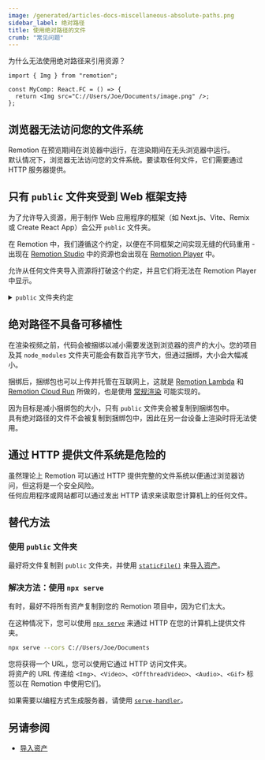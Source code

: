 ```yaml
---
image: /generated/articles-docs-miscellaneous-absolute-paths.png
sidebar_label: 绝对路径
title: 使用绝对路径的文件
crumb: "常见问题"
---
```


为什么无法使用绝对路径来引用资源？

```tsx title="这不起作用"
import { Img } from "remotion";

const MyComp: React.FC = () => {
  return <Img src="C://Users/Joe/Documents/image.png" />;
};
```

## 浏览器无法访问您的文件系统

Remotion 在预览期间在浏览器中运行，在渲染期间在无头浏览器中运行。  
默认情况下，浏览器无法访问您的文件系统。要读取任何文件，它们需要通过 HTTP 服务器提供。

## 只有 `public` 文件夹受到 Web 框架支持

为了允许导入资源，用于制作 Web 应用程序的框架（如 Next.js、Vite、Remix 或 Create React App）会公开 `public` 文件夹。

在 Remotion 中，我们遵循这个约定，以便在不同框架之间实现无缝的代码重用 - 出现在 [Remotion Studio](/docs/studio) 中的资源也会出现在 [Remotion Player](/docs/player) 中。

允许从任何文件夹导入资源将打破这个约定，并且它们将无法在 Remotion Player 中显示。

<details>
<summary>
<code>public</code> 文件夹约定
</summary>

Remotion 实现了一个约定，即您项目中的 <code>public</code> 文件夹通过 HTTP 服务器公开，并且可以在与您的开发服务器相同的域上访问。

在 Next.js、Remix 和 Vite 中，如果您有一个文件 `public/image.png`，您可以通过 `"http://localhost:3000/image.png"` 或 `"/image.png"` 访问它。

在 Remotion 中，您需要将路径包装在 [`staticFile()`](/docs/staticfile) 中，因此它将是 `staticFile("image.png")`。  
这可以确保在网页未在根路径 `/` 上提供的情况下（例如在 [Remotion Lambda](/docs/lambda) 和 [Remotion Cloud Run](/docs/cloudrun) 上），资源可以正确加载。

通过使用 `staticFile()`，您可以从 public 文件夹导入资源，并且它也会自动在 Remotion Studio 中以及在 Remix、Vite、Next.js 和 Create React App 中工作，如果您正在使用 [Remotion Player](/docs/player)。

</details>

## 绝对路径不具备可移植性



在渲染视频之前，代码会被捆绑以减小需要发送到浏览器的资产的大小。您的项目及其 `node_modules` 文件夹可能会有数百兆字节大，但通过捆绑，大小会大幅减小。

捆绑后，捆绑包也可以上传并托管在互联网上，这就是 [Remotion Lambda](/docs/lambda) 和 [Remotion Cloud Run](/docs/cloudrun) 所做的，也是使用 [常规渲染](/docs/terminology/serve-url) 可能实现的。

因为目标是减小捆绑包的大小，只有 `public` 文件夹会被复制到捆绑包中。  
具有绝对路径的文件不会被复制到捆绑包中，因此在另一台设备上渲染时将无法使用。

## 通过 HTTP 提供文件系统是危险的

虽然理论上 Remotion 可以通过 HTTP 提供完整的文件系统以便通过浏览器访问，但这将是一个安全风险。  
任何应用程序或网站都可以通过发出 HTTP 请求来读取您计算机上的任何文件。

## 替代方法

### 使用 `public` 文件夹

最好将文件复制到 `public` 文件夹，并使用 [`staticFile()`](/docs/staticfile) 来[导入资产](/docs/assets)。

### 解决方法：使用 `npx serve`

有时，最好不将所有资产复制到您的 Remotion 项目中，因为它们太大。

在这种情况下，您可以使用 [`npx serve`](https://www.npmjs.com/package/serve) 来通过 HTTP 在您的计算机上提供文件夹。

```bash
npx serve --cors C://Users/Joe/Documents
```

您将获得一个 URL，您可以使用它通过 HTTP 访问文件夹。  
将资产的 URL 传递给 `<Img>`、`<Video>`、`<OffthreadVideo>`、`<Audio>`、`<Gif>` 标签以在 Remotion 中使用它们。

如果需要以编程方式生成服务器，请使用 [`serve-handler`](https://www.npmjs.com/package/serve-handler)。

## 另请参阅

- [导入资产](/docs/assets)
